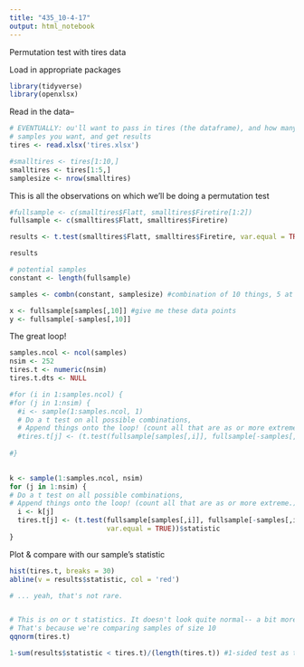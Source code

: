 ```yaml
---
title: "435_10-4-17"
output: html_notebook
---
```


Permutation test with tires data

Load in appropriate packages
```r
library(tidyverse)
library(openxlsx)
```

Read in the data--
```r
# EVENTUALLY: ou'll want to pass in tires (the dataframe), and how many
# samples you want, and get results
tires <- read.xlsx('tires.xlsx')

#smalltires <- tires[1:10,]
smalltires <- tires[1:5,]
samplesize <- nrow(smalltires)

```


This is all the observations on which we'll be doing a permutation test
```r
#fullsample <- c(smalltires$Flatt, smalltires$Firetire[1:2])
fullsample <- c(smalltires$Flatt, smalltires$Firetire)

results <- t.test(smalltires$Flatt, smalltires$Firetire, var.equal = TRUE)

results
```



```r
# potential samples
constant <- length(fullsample)

samples <- combn(constant, samplesize) #combination of 10 things, 5 at a time; 10 choose 5

x <- fullsample[samples[,10]] #give me these data points
y <- fullsample[-samples[,10]]

```


The great loop!

```r
samples.ncol <- ncol(samples)
nsim <- 252
tires.t <- numeric(nsim)
tires.t.dts <- NULL

#for (i in 1:samples.ncol) {
#for (j in 1:nsim) {
  #i <- sample(1:samples.ncol, 1)
  # Do a t test on all possible combinations,
  # Append things onto the loop! (count all that are as or more extreme.)
  #tires.t[j] <- (t.test(fullsample[samples[,i]], fullsample[-samples[,i]], var.equal = TRUE))$statistic
  
#}

  
k <- sample(1:samples.ncol, nsim)
for (j in 1:nsim) {
# Do a t test on all possible combinations,
# Append things onto the loop! (count all that are as or more extreme.)
  i <- k[j]
  tires.t[j] <- (t.test(fullsample[samples[,i]], fullsample[-samples[,i]], 
                        var.equal = TRUE))$statistic
}
```


Plot & compare with our sample's statistic
```r
hist(tires.t, breaks = 30)
abline(v = results$statistic, col = 'red')

# ... yeah, that's not rare.


# This is on or t statistics. It doesn't look quite normal-- a bit more room in the tails
# That's because we're comparing samples of size 10
qqnorm(tires.t)

1-sum(results$statistic < tires.t)/(length(tires.t)) #1-sided test as to seeing if tires.t is significant

```



